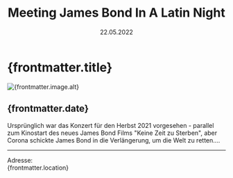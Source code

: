 ﻿---
draft: false
history: true
layout: ../../layouts/BlogLayout.astro
publishedDate: 2022-05-22
date: 22.05.2022
uhrzeit: 
title: Meeting James Bond In A Latin Night
description: Melodien aus bekannten James Bond Filmen umrahmt von Latin-Arrangements
location: Kulturetage Messestadt Riem
keywords: 
link: 
linktext: 
image:
  src: /images/ical.png
  alt: mmt
---

#  {frontmatter.title}

<div id="toc">
    <Image
      src={frontmatter.image.src}
      width={1000}
      height="auto"
      quality={95}
      format = "webp"
      class = "rounded-xl"
      alt={frontmatter.image.alt}
    />
</div>

## {frontmatter.date}

Ursprünglich war das Konzert für den Herbst 2021 vorgesehen - parallel zum Kinostart des neues James Bond Films "Keine Zeit zu Sterben", aber Corona schickte James Bond in die Verlängerung, um die Welt zu retten….

---


Adresse: <br /> {frontmatter.location}
<br />
